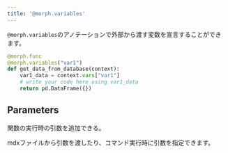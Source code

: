 ```yaml
---
title: '@morph.variables'
---
```


`@morph.variables`のアノテーションで外部から渡す変数を宣言することができます。

```python
@morph.func
@morph.variables("var1")
def get_data_from_database(context):
	var1_data = context.vars["var1"]
    # write your code here using var1_data
	return pd.DataFrame({})
```

## Parameters

<ParamField body="name" type="string" required>
関数の実行時の引数を追加できる。

mdxファイルから引数を渡したり、コマンド実行時に引数を指定できます。
</ParamField>